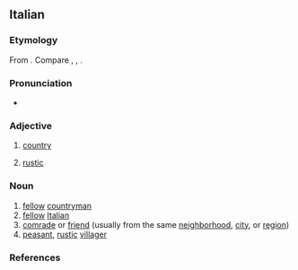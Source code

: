 ==Italian==

===Etymology===
From {{m|it|paese}}. Compare {{cog|nap|paisano}}, {{cog|fr|paysan}}, {{cog|es|paisano}}.

===Pronunciation===
* {{it-IPA|paesàno|n={{R:it:DiPI}}}}

===Adjective===
{{it-adj}}

# {{lb|it|relational}} [[country]]
# [[rustic]]

===Noun===
{{it-noun|m|f=paesana}}

# [[fellow]] [[countryman]]
# [[fellow]] [[Italian]]
# [[comrade]] or [[friend]] (usually from the same [[neighborhood]], [[city]], or [[region]])
# [[peasant]], [[rustic]] [[villager]]

===References===
<references />